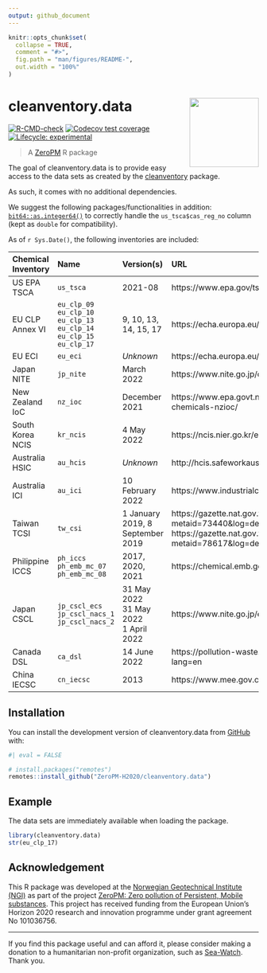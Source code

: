 ```yaml
---
output: github_document
---
```


<!-- README.md is generated from README.Rmd. Please edit that file -->

```r
knitr::opts_chunk$set(
  collapse = TRUE,
  comment = "#>",
  fig.path = "man/figures/README-",
  out.width = "100%"
)
```

# cleanventory.data <img src="man/figures/logo.svg" align="right" height="139" />

<!-- badges: start -->
[![R-CMD-check](https://github.com/RaoulWolf/cleanventory.data/workflows/R-CMD-check/badge.svg)](https://github.com/RaoulWolf/cleanventory.data/actions)
[![Codecov test coverage](https://codecov.io/gh/RaoulWolf/cleanventory.data/branch/master/graph/badge.svg)](https://app.codecov.io/gh/RaoulWolf/cleanventory.data?branch=master)
[![Lifecycle: experimental](https://img.shields.io/badge/lifecycle-experimental-orange.svg)](https://lifecycle.r-lib.org/articles/stages.html#experimental)
<!-- badges: end -->

> A [ZeroPM](https://zeropm.eu/) R package

The goal of cleanventory.data is to provide easy access to the data sets as 
created by the [cleanventory](https://github.com/RaoulWolf/cleanventory) 
package. 

As such, it comes with no additional dependencies.

We suggest the following packages/functionalities in addition: 
[`bit64::as.integer64()`](https://cran.r-project.org/web/packages/bit64) to 
correctly handle the `us_tsca$cas_reg_no` column (kept as `double` for 
compatibility).

As of `r Sys.Date()`, the following inventories are included: 

| Chemical Inventory | Name   | Version(s)            | URL                                                                               |
|:------------------ |:------ |:--------------------- |:--------------------------------------------------------------------------------- |
| US EPA TSCA        | `us_tsca` | 2021-08               | https://www.epa.gov/tsca-inventory                                                |
| EU CLP Annex VI    | `eu_clp_09`</br>`eu_clp_10`</br>`eu_clp_13`</br>`eu_clp_14`</br>`eu_clp_15`</br>`eu_clp_17` | 9, 10, 13, 14, 15, 17 | https://echa.europa.eu/en/information-on-chemicals/annex-vi-to-clp                |
| EU ECI             | `eu_eci`   | *Unknown*             | https://echa.europa.eu/information-on-chemicals/ec-inventory                      |
| Japan NITE         | `jp_nite` | March 2022            | https://www.nite.go.jp/chem/english/ghs/ghs_download.html                         |
| New Zealand IoC    | `nz_ioc`  | December 2021         | https://www.epa.govt.nz/database-search/new-zealand-inventory-of-chemicals-nzioc/ |
| South Korea NCIS   | `kr_ncis` | 4 May 2022            | https://ncis.nier.go.kr/en/mttrList.do                                            |
| Australia HSIC     | `au_hcis` | *Unknown*             | http://hcis.safeworkaustralia.gov.au/HazardousChemical                            |
| Australia ICI      | `au_ici`  | 10 February 2022      | https://www.industrialchemicals.gov.au/search-inventory                           |
| Taiwan TCSI        | `tw_csi` | 1 January 2019, 8 September 2019 | https://gazette.nat.gov.tw/egFront/detail.do?metaid=73440&log=detailLog, https://gazette.nat.gov.tw/egFront/detail.do?metaid=78617&log=detailLog |
| Philippine ICCS    | `ph_iccs`</br>`ph_emb_mc_07`</br>`ph_emb_mc_08`  | 2017, 2020, 2021      | https://chemical.emb.gov.ph/?page_id=138 |
| Japan CSCL         | `jp_cscl_ecs`</br>`jp_cscl_nacs_1`</br>`jp_cscl_nacs_2` | 31 May 2022</br>31 May 2022</br>1 April 2022 | https://www.nite.go.jp/en/chem/chrip/chrip_search/sltLst|
| Canada DSL         | `ca_dsl`   | 14 June 2022          | https://pollution-waste.canada.ca/substances-search/Substance?lang=en |
| China IECSC        | `cn_iecsc` | 2013                  | https://www.mee.gov.cn/gkml/hbb/bgg/201301/t20130131_245810.htm |


## Installation

You can install the development version of cleanventory.data from 
[GitHub](https://github.com/) with:

```r
#| eval = FALSE

# install.packages("remotes")
remotes::install_github("ZeroPM-H2020/cleanventory.data")
```


## Example

The data sets are immediately available when loading the package. 

```r
library(cleanventory.data)
str(eu_clp_17)
```

## Acknowledgement

This R package was developed at the 
[Norwegian Geotechnical Institute (NGI)](https://www.ngi.no/eng) as part of the 
project 
[ZeroPM: Zero pollution of Persistent, Mobile substances](https://zeropm.eu/). 
This project has received funding from the European Union's Horizon 2020 
research and innovation programme under grant agreement No 101036756.

---

If you find this package useful and can afford it, please consider making a 
donation to a humanitarian non-profit organization, such as 
[Sea-Watch](https://sea-watch.org/en/). Thank you. 
